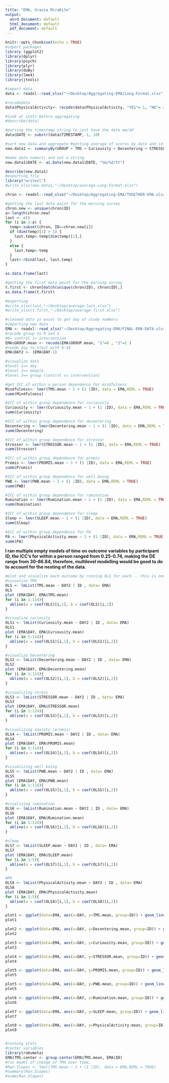 ```yaml
---
title: "EMA, Grazia Mirabito"
output:
  word_document: default
  html_document: default
  pdf_document: default
---
```


```r
knitr::opts_chunk$set(echo = TRUE)
#import packages
library (ggplot2)
library(dplyr)
library(psych)
library(plyr)
library(doBy)
library(lme4)
library(jtools)

#import data
data <- readxl::read_xlsx("~/Desktop/Aggregating-EMA/Long-Format.xlsx")

#recodedata
data$PhysicalActivity<- recode(data$PhysicalActivity, "YES"= 1, "NO"= 2)

#look at stats before aggregating
#describe(data)

#parsing the timestamp string to just have the date mm/dd
data$DATE <- substr(data$TIMESTAMP, 1, 10)

#sort new data and aggregate #getting average of scores by date and id 
new.data1 <- summaryBy(GROUP + TMS + Curiousity + Decentering + STRESSOR + PROMIS + PWB + Rumination + SLEEP + PhysicalActivity + FORMAL + INFORMAL ~ DATE + ID, data=data, FUN=mean, na.rm=T)

#make date numeric and not a string
new.data1$DATE <- as.Date(new.data1$DATE, "%m/%d/%Y")

describe(new.data1)
#exporting file
library("writexl")
#write_xlsx(new.data1,"~/Desktop/average-Long-Format.xlsx")
```

``` r
chron <- readxl::read_xlsx("~/Desktop/Aggregating-EMA/TOGETHER-EMA.xlsx")

#getting the last data point for the morning survey 
chron.new <- unique(chron$ID)
a<-length(chron.new) 
last <- c()
for (i in 1:a) {
  temp<-subset(chron, ID==chron.new[i])
  if (dim(temp)[1] > 1) {
    last.temp<-temp[dim(temp)[1],]
  }
  else {
    last.temp<-temp
  }
  last<-rbind(last, last.temp)
}

as.data.frame(last)

#getting the first data point for the morning survey 
t.first <- chron[match(unique(chron$ID), chron$ID),]
as.data.frame(t.first)

#exporting 
#write_xlsx(last,"~/Desktop/average-last.xlsx")
#write_xlsx(t.first,"~/Desktop/average-first.xlsx")

```


```r
#cleaned data in excel to get day of study numbers 
#importing new data 
EMA <- readxl::read_xlsx("~/Desktop/Aggregating-EMA/FINAL-EMA-DATA.xlsx")
#recode group to 0 and 1 
#0= control 1= intervention
EMA$GROUP.mean <- recode(EMA$GROUP.mean, "1"=0 , "2"=1 )
#reode day to start with 0-34
EMA$DAY2 <- (EMA$DAY-1)

#visualize data
#level 1== day 
#level 2== people 
#level 3== group (control vs intervention)

#get ICC of within a person dependence for mindfulness
Mindfulness<- lmer(TMS.mean ~ 1 + (1 |ID), data = EMA,REML = TRUE)
summ(Mindfulness)

#ICC of within group dependence for curiousity
Curiousity <- lmer(Curiousity.mean ~ 1 + (1 |ID), data = EMA,REML = TRUE)
summ(Curiousity)

#ICC of within group dependence for decentering
Decentering <- lmer(Decentering.mean ~ 1 + (1 |ID), data = EMA,REML = TRUE)
summ(Decentering)

#ICC of within group dependence for stressor
Stressor <- lmer(STRESSOR.mean ~ 1 + (1 |ID), data = EMA,REML = TRUE)
summ(Stressor)

#ICC of within group dependence for promis
Promis <- lmer(PROMIS.mean ~ 1 + (1 |ID), data = EMA,REML = TRUE)
summ(Promis)

#ICC of within group dependence for well being
PWB <- lmer(PWB.mean ~ 1 + (1 |ID), data = EMA,REML = TRUE)
summ(PWB)

#ICC of within group dependence for rumination
Rumination <- lmer(Rumination.mean ~ 1 + (1 |ID), data = EMA,REML = TRUE)
summ(Rumination)

#ICC of within group dependence for sleep
Sleep <- lmer(SLEEP.mean ~ 1 + (1 |ID), data = EMA,REML = TRUE)
summ(Sleep)

#ICC of within group dependence for PA
PA <- lmer(PhysicalActivity.mean ~ 1 + (1 |ID), data = EMA,REML = TRUE)
summ(PA)

```
**I ran multiple empty models of time on outcome variables by participant ID, the ICC's for within a person ranged from 0.25-0.74, making the DE range from 30-86.84, therefore, multilevel modelling would be good to do to account for the nesting of the data.** 

```r
#plot and visualize each outcome by running OLS for each... this is one option. second option using ggplot is in next section  
#visualize TMS 
OLS <- lmList(TMS.mean ~ DAY2 | ID , data= EMA)
OLS
plot (EMA$DAY, EMA$TMS.mean) 
for (i in 1:114){
  abline(a = coef(OLS)[i,1], b = coef(OLS)[i,2])
}

#visualize curiosity 
OLS1 <- lmList(Curiousity.mean ~ DAY2 | ID , data= EMA)
OLS1
plot (EMA$DAY, EMA$Curiousity.mean) 
for (i in 1:114){
  abline(a = coef(OLS1)[i,1], b = coef(OLS1)[i,2])
}

#visualize Decentering 
OLS2 <- lmList(Decentering.mean ~ DAY2 | ID , data= EMA)
OLS2
plot (EMA$DAY, EMA$Decentering.mean) 
for (i in 1:114){
  abline(a = coef(OLS2)[i,1], b = coef(OLS2)[i,2])
}

#visualizing stress
OLS3 <- lmList(STRESSOR.mean ~ DAY2 | ID , data= EMA)
OLS3
plot (EMA$DAY, EMA$STRESSOR.mean) 
for (i in 1:114){
  abline(a = coef(OLS3)[i,1], b = coef(OLS3)[i,2])
}

#visualizing anxiety (promis)
OLS4 <- lmList(PROMIS.mean ~ DAY2 | ID , data= EMA)
OLS4
plot (EMA$DAY, EMA$PROMIS.mean) 
for (i in 1:114){
  abline(a = coef(OLS4)[i,1], b = coef(OLS4)[i,2])
}

#visualizing well being 
OLS5 <- lmList(PWB.mean ~ DAY2 | ID , data= EMA)
OLS5
plot (EMA$DAY, EMA$PWB.mean) 
for (i in 1:114){
  abline(a = coef(OLS5)[i,1], b = coef(OLS5)[i,2])
}

#viualizing rumination 
OLS6 <- lmList(Rumination.mean ~ DAY2 | ID , data= EMA)
OLS6
plot (EMA$DAY, EMA$Rumination.mean) 
for (i in 1:114){
  abline(a = coef(OLS6)[i,1], b = coef(OLS6)[i,2])
}

#sleep 
OLS7 <- lmList(SLEEP.mean ~ DAY2 | ID , data= EMA)
OLS7
plot (EMA$DAY, EMA$SLEEP.mean) 
for (i in 1:5){
  abline(a = coef(OLS7)[i,1], b = coef(OLS7)[i,2])
}

#PA 
OLS8 <- lmList(PhysicalActivity.mean ~ DAY2 | ID , data= EMA)
OLS8
plot (EMA$DAY, EMA$PhysicalActivity.mean) 
for (i in 1:5){
  abline(a = coef(OLS8)[i,1], b = coef(OLS8)[i,2])
}
```


```r

plot1 <- ggplot(data=EMA, aes(x=DAY, y=TMS.mean, group=ID)) + geom_line() + theme_bw() + scale_x_continuous(breaks = 1:35, name = "Day") + scale_y_continuous(name = "TMS")
plot1

plot2 <- ggplot(data=EMA, aes(x=DAY, y=Decentering.mean, group=ID)) + geom_line() + theme_bw() + scale_x_continuous(breaks = 1:35, name = "Day") + scale_y_continuous( name = "Decentering")
plot2

plot3 <- ggplot(data=EMA, aes(x=DAY, y=Curiousity.mean, group=ID)) + geom_line() + theme_bw() + scale_x_continuous(breaks = 1:35, name = "Day") + scale_y_continuous( name = "Curiousity")
plot3

plot4 <- ggplot(data=EMA, aes(x=DAY, y=STRESSOR.mean, group=ID)) + geom_line() + theme_bw() + scale_x_continuous(breaks = 1:35, name = "Day") + scale_y_continuous( name = "Stressor")
plot4

plot5 <- ggplot(data=EMA, aes(x=DAY, y=PROMIS.mean, group=ID)) + geom_line() + theme_bw() + scale_x_continuous(breaks = 1:35, name = "Day") + scale_y_continuous( name = "PROMIS")
plot5

plot5 <- ggplot(data=EMA, aes(x=DAY, y=PWB.mean, group=ID)) + geom_line() + theme_bw() + scale_x_continuous(breaks = 1:35, name = "Day") + scale_y_continuous( name = "PWB")
plot5

plot6 <- ggplot(data=EMA, aes(x=DAY, y=Rumination.mean, group=ID)) + geom_line() + theme_bw() + scale_x_continuous(breaks = 1:35, name = "Day") + scale_y_continuous( name = "Rumination")
plot6

plot7 <- ggplot(data=EMA, aes(x=DAY, y=SLEEP.mean, group=ID)) + geom_line() + theme_bw() + scale_x_continuous(breaks = 1:35, name = "Day") + scale_y_continuous( name = "Sleep")
plot7

plot8 <- ggplot(data=EMA, aes(x=DAY, y=PhysicalActivity.mean, group=ID)) + geom_line() + theme_bw() + scale_x_continuous(breaks = 1:35, name = "Day") + scale_y_continuous( name = "Physical Activity")
plot8
```

```r



```

```r
#running stats 
#center variables 
library(robumeta)
EMA$TMS.center <- group.center(EMA$TMS.mean, EMA$ID) 
#run model of change of TMS over time.
#Ran.Slopes <- lmer(TMS.mean ~ 1 + (1 |ID), data = EMA,REML = TRUE)
#summary(Ran.Slopes)
#summ(Ran.Slopes)

```





